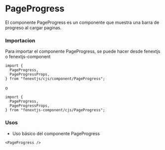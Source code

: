 # PageProgress

El componente PageProgress es un componente que muestra una barra de progreso al cargar paginas.

### Importacion

Para importar el componente PageProgress, se puede hacer desde fenextjs o fenextjs-component

```tsx copy
import {
  PageProgress,
  PageProgressProps,
} from "fenextjs/cjs/component/PageProgress";
```

o

```tsx copy
import {
  PageProgress,
  PageProgressProps,
} from "fenextjs-component/cjs/PageProgress";
```

### Usos

- Uso básico del componente PageProgress

```tsx copy
<PageProgress />
```
